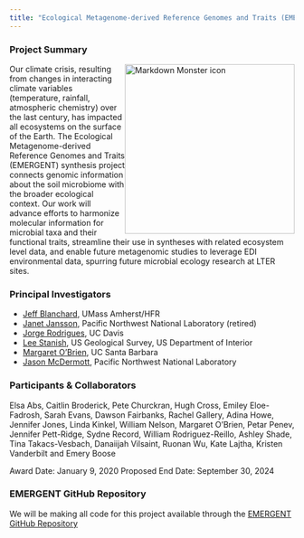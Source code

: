 ```yaml
---
title: "Ecological Metagenome-derived Reference Genomes and Traits (EMERGENT)"
---
```


### Project Summary

<img src="images/soil_emergent_full.jpeg" alt="Markdown Monster icon" style="float:right;position: relative;width:300px;height:300px;"/>

Our climate crisis, resulting from changes in interacting climate variables (temperature, rainfall, atmospheric chemistry) over the last century, has impacted all ecosystems on the surface of the Earth. The Ecological Metagenome-derived Reference Genomes and Traits (EMERGENT) synthesis project connects genomic information about the soil microbiome with the broader ecological context. Our work will advance efforts to harmonize molecular information for microbial taxa and their functional traits, streamline their use in syntheses with related ecosystem level data, and enable future metagenomic studies to leverage EDI environmental data, spurring future microbial ecology research at LTER sites. <br>


### Principal Investigators

-   [Jeff Blanchard](http://www.bio.umass.edu/micro/blanchard/), UMass Amherst/HFR
-   [Janet Jansson](https://www.pnnl.gov/people/janet-jansson), Pacific Northwest National Laboratory (retired)
-   [Jorge Rodrigues](http://lawr.ucdavis.edu/people/faculty/rodrigues-jorge), UC Davis
-   [Lee Stanish](https://www.usgs.gov/staff-profiles/lee-stanish), US Geological Survey, US Department of Interior
-   [Margaret O'Brien](https://msi.ucsb.edu/people/research-scientists/margaret-obrien), UC Santa Barbara
-   [Jason McDermott](https://www.pnnl.gov/science/staff/staff_info.asp?staff_num=7039), Pacific Northwest National Laboratory <br>

### Participants & Collaborators

Elsa Abs, Caitlin Broderick, Pete Churckran, Hugh Cross, Emiley Eloe-Fadrosh, Sarah Evans, Dawson Fairbanks, Rachel Gallery, Adina Howe, Jennifer Jones, Linda Kinkel, William Nelson, Margaret O'Brien, Petar Penev, Jennifer Pett-Ridge, Sydne Record, William Rodriguez-Reillo, Ashley Shade, Tina Takacs-Vesbach, Danaiijah Vilsaint, Ruonan Wu, Kate Lajtha, Kristen Vanderbilt and Emery Boose 

Award Date: January 9, 2020 Proposed End Date: September 30, 2024

### EMERGENT GitHub Repository

We will be making all code for this project available through the [EMERGENT GitHub Repository](https://github.com/lter/lterwg-emergent)
